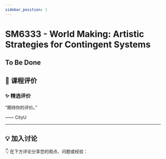 ```yaml
---
sidebar_position: 1
---
```



# SM6333 - World Making: Artistic Strategies for Contingent Systems

## To Be Done

## **💬 课程评价**

### ✨ **精选评价**
<div className={commentStyles.commentBox}>
    <p className={commentStyles.commentText}>
        “期待你的评价。”
    </p>
    <p className={commentStyles.commentAuthor}>—— CityU</p>
</div>

---

## **💡 加入讨论**

👇 在下方评论分享您的观点、问题或经验：
<Utterances />

